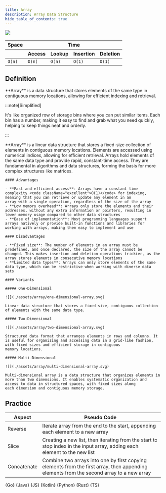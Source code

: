 ```yaml
---
title: Array
description: Array Data Structure
hide_table_of_contents: true
---
```





![](./assets/array/one-dimensional-array.svg)

<table>
  <thead>
    <tr>
      <th>Space</th>
      <th colspan="6">Time</th>
    </tr>
    <tr>
      <th></th>
      <th>Access</th>
      <th>Lookup</th>
      <th>Insertion</th>
      <th>Deletion</th>
    </tr>
  </thead>
  <tbody>
    <tr>
      <td>
        <code className="fair">O(n)</code>
      </td>
      <td>
        <code className="fair">O(n)</code>
      </td>
      <td>
        <code className="fair">O(n)</code>
      </td>
      <td>
        <code className="excellent">O(1)</code>
      </td>
      <td>
        <code className="excellent">O(1)</code>
      </td>
    </tr>
  </tbody>
</table>

## Definition

<Tabs>
  <TabItem value="short" label="Short">
    **Array** is a data structure that stores elements of the same type in contiguous memory locations, allowing for efficient indexing and retrieval.

  :::note[Simplified]

  It's like organized row of storage bins where you can put similar items. Each bin has a number, making it easy to find and grab what you need quickly, helping to keep things neat and orderly.

  :::

  </TabItem>
  <TabItem value="detailed" label="Detailed">
    **Array** is a linear data structure that stores a fixed-size collection of elements in contiguous memory locations. Elements are accessed using numerical indices, allowing for efficient
    retrieval. Arrays hold elements of the same data type and provide rapid, constant-time access. They are fundamental in algorithms and data structures, forming the basis for more complex structures
    like matrices.

    #### Advantages

    - **Fast and efficient access**: Arrays have a constant time complexity <code className="excellent">O(1)</code> for indexing, meaning that you can retrieve or update any element in an
    array with a single operation, regardless of the size of the array
    - **Low memory overhead**: Arrays only store the elements and their addresses, without any extra information or pointers, resulting in lower memory usage compared to other data structures
    - **Ease of implementation**: Most programming languages support arrays natively or provide built-in functions and libraries for working with arrays, making them easy to implement and use

    #### Disadvantages

    - **Fixed size**: The number of elements in an array must be predefined, and once declared, the size of the array cannot be changed. This makes insertion and deletion operations trickier, as the
    array stores elements in consecutive memory locations
    - **Limited data types**: Arrays can only store elements of the same data type, which can be restrictive when working with diverse data sets

    #### Variants

    ##### One-Dimensional

    ![](./assets/array/one-dimensional-array.svg)

    Linear data structure that stores a fixed-size, contiguous collection of elements with the same data type.

    ##### Two-Dimensional

    ![](./assets/array/two-dimensional-array.svg)

    Structured data format that arranges elements in rows and columns. It is useful for organizing and accessing data in a grid-like fashion, with fixed sizes and efficient storage in contiguous
    memory locations.

    ##### Multi-Dimensional

    ![](./assets/array/multi-dimensional-array.svg)

    Multi-dimensional array is a data structure that organizes elements in more than two dimensions. It enables systematic organization and access to data in structured spaces, with fixed sizes along
    each dimension and contiguous memory storage.

  </TabItem>
</Tabs>

## Practice

<Tabs>
  <TabItem value="practice" label="Practice">
    <table>
      <thead>
        <tr>
          <th>Aspect</th>
          <th>Pseudo Code</th>
        </tr>
      </thead>
      <tbody>
        <tr>
          <td>Reverse</td>
          <td>Iterate array from the end to the start, appending each element to a new array</td>
        </tr>
        <tr>
          <td>Slice</td>
          <td>Creating a new list, then iterating from the start to stop index in the input array, adding each element to the new list</td>
        </tr>
        <tr>
          <td>Concatenate</td>
          <td>Combine two arrays into one by first copying elements from the first array, then appending elements from the second array to a new array</td>
        </tr>
      </tbody>
    </table>
  </TabItem>
  <TabItem value="solution" label="Solution">
    <Tabs queryString="code">
      <TabItem
        value="go"
        label=""
        attributes={{ title: "Go Lang", className: "code_lang go m" }}
      >
        <CodeBlock language="go">{Go}</CodeBlock>
      </TabItem>
      <TabItem
        value="java"
        label=""
        attributes={{ title: "Java", className: "code_lang java m" }}
      >
        <CodeBlock language="java">{Java}</CodeBlock>
      </TabItem>
      <TabItem
        value="js"
        label=""
        attributes={{ title: "JavaScript", className: "code_lang js m" }}
      >
        <CodeBlock language="js">{JS}</CodeBlock>
      </TabItem>
      <TabItem
        value="kotlin"
        label=""
        attributes={{ title: "Kotlin", className: "code_lang kotlin m" }}
      >
        <CodeBlock language="kotlin">{Kotlin}</CodeBlock>
      </TabItem>
      <TabItem
        value="python"
        label=""
        attributes={{ title: "Python", className: "code_lang python m" }}
      >
        <CodeBlock language="python">{Python}</CodeBlock>
      </TabItem>
      <TabItem
        value="rust"
        label=""
        attributes={{ title: "Rust", className: "code_lang rust m" }}
      >
        <CodeBlock language="rust">{Rust}</CodeBlock>
      </TabItem>
      <TabItem
        value="ts"
        label=""
        attributes={{ title: "TypeScript", className: "code_lang ts m" }}
      >
        <CodeBlock language="ts">{TS}</CodeBlock>
      </TabItem>
    </Tabs>
  </TabItem>
</Tabs>

